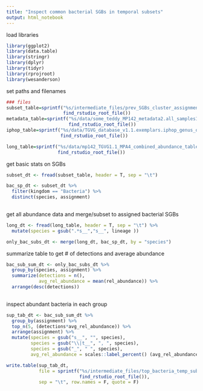 ```yaml
---
title: "Inspect common bacterial SGBs in temporal subsets"
output: html_notebook
---
```


load libraries
```r
library(ggplot2)
library(data.table)
library(stringr)
library(dplyr)
library(tidyr)
library(rprojroot)
library(wesanderson)
```

set paths and filenames

```r
### files
subset_table=sprintf("%s/intermediate_files/prev_SGBs_cluster_assignments_long_abundance.tsv",
                     find_rstudio_root_file())
metadata_table=sprintf("%s/data/some_teddy_MP142_metadata2.all_samples1.delivery.csv",
                       find_rstudio_root_file())
iphop_table=sprintf("%s/data/TGVG_database_v1.1.exemplars.iphop_genus_outputs1.filt.csv",
                    find_rstudio_root_file())

long_table=sprintf("%s/data/mp142_TGVG1.1_MPA4_combined_abundance_table_longform1.tsv",
                   find_rstudio_root_file())

```

get basic stats on SGBs
```r
subset_dt <- fread(subset_table, header = T, sep = "\t")

bac_sp_dt <- subset_dt %>%
  filter(kingdom == "Bacteria") %>%
  distinct(species, assignment)
  

```

get all abundance data and merge/subset to assigned bacterial SGBs

```r
long_dt <- fread(long_table, header = T, sep = "\t") %>%
  mutate(species = gsub(".*s__","s__", lineage ))

only_bac_subs_dt <- merge(long_dt, bac_sp_dt, by = "species")
```


summarize table to get # of detections and average abundance
```r
bac_sub_sum_dt <- only_bac_subs_dt %>% 
  group_by(species, assignment) %>%
  summarize(detections = n(),
            avg_rel_abundance = mean(rel_abundance)) %>%
  arrange(desc(detections))
  
```
inspect abundant bacteria in each group
```r
sup_tab_dt <- bac_sub_sum_dt %>% 
  group_by(assignment) %>%
  top_n(5, (detections*avg_rel_abundance)) %>%
  arrange(assignment) %>%
  mutate(species = gsub("s__", "", species),
         species = gsub("\\|t__", ", ", species),
         species = gsub("_", " ", species),
         avg_rel_abundance = scales::label_percent() (avg_rel_abundance) )
```


```r
write.table(sup_tab_dt,
            file = sprintf("%s/intermediate_files/top_bacteria_temp_subsets1.tsv", 
                           find_rstudio_root_file()),
            sep = "\t", row.names = F, quote = F)
```



